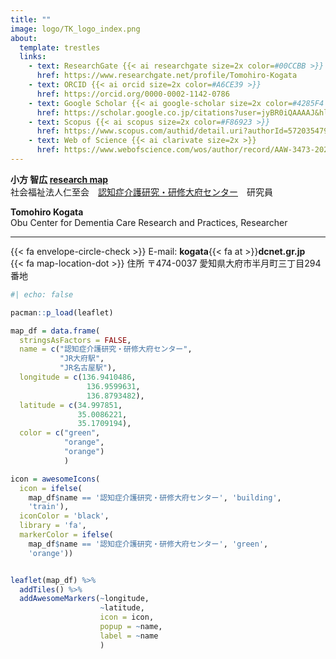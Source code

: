 ---
title: ""
image: logo/TK_logo_index.png
about: 
  template: trestles
  links:
    - text: ResearchGate {{< ai researchgate size=2x color=#00CCBB >}} 
      href: https://www.researchgate.net/profile/Tomohiro-Kogata
    - text: ORCID {{< ai orcid size=2x color=#A6CE39 >}}
      href: https://orcid.org/0000-0002-1142-0786
    - text: Google Scholar {{< ai google-scholar size=2x color=#4285F4 >}}
      href: https://scholar.google.co.jp/citations?user=jyBR0iQAAAAJ&hl
    - text: Scopus {{< ai scopus size=2x color=#F86923 >}}
      href: https://www.scopus.com/authid/detail.uri?authorId=57203547952
    - text: Web of Science {{< ai clarivate size=2x >}}
      href: https://www.webofscience.com/wos/author/record/AAW-3473-2021
---

**小方 智広 [research map](https://researchmap.jp/kgt-tmhr "research map")\
**社会福祉法人仁至会　[認知症介護研究・研修大府センター](https://www.dcnet.gr.jp/center/obu/ "認知症介護研究・研修大府センター")　研究員

**Tomohiro Kogata\
**Obu Center for Dementia Care Research and Practices, Researcher

---

{{< fa envelope-circle-check >}} E-mail: **kogata**{{< fa at >}}**dcnet.gr.jp\
**{{< fa map-location-dot >}} 住所 〒474-0037 愛知県大府市半月町三丁目294番地

```{r}
#| echo: false

pacman::p_load(leaflet)

map_df = data.frame(
  stringsAsFactors = FALSE,
  name = c("認知症介護研究・研修大府センター", 
           "JR大府駅", 
           "JR名古屋駅"),
  longitude = c(136.9410486, 
                 136.9599631, 
                 136.8793482),
  latitude = c(34.997851, 
               35.0086221, 
               35.1709194),
  color = c("green", 
            "orange",
            "orange")
            )

icon = awesomeIcons(
  icon = ifelse(
    map_df$name == '認知症介護研究・研修大府センター', 'building',
    'train'),
  iconColor = 'black',
  library = 'fa',
  markerColor = ifelse(
    map_df$name == '認知症介護研究・研修大府センター', 'green',
    'orange'))


leaflet(map_df) %>% 
  addTiles() %>%
  addAwesomeMarkers(~longitude,
                    ~latitude,
                    icon = icon,
                    popup = ~name,
                    label = ~name
                    )


```
